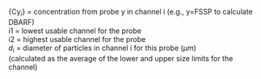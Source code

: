 <p class=box>
\{Cy$_{i}$\} = concentration\sindex[lis]{Cyi@$Cy_{i}$= concentration from hydrometeor probe y in channel i}
from probe y in channel i
\hspace*{0.6cm}(e.g., y=FSSP to calculate DBARF)  
i1 = lowest usable channel for the probe  
i2 = highest usable channel for the probe  
$d_{i}$\sindex[lis]{di@$d_{i}$= diameter of hydrometeor in channel $i$}
= diameter of particles in channel i for this probe ($\mu m$)  
\hspace*{0.6cm}(calculated as the average of the lower and upper
size limits for the channel)  
</p><p class=box2>
\begin{equation}
\mathrm{\{DBARx\}}=\frac{{\textstyle \sum_{i=i1}^{i2}}{\displaystyle {\displaystyle \left\{ \mathrm{Cy}_{i}\right\} d_{i}}}}{\sum_{i=i1}^{i2}\left\{ \mathrm{Cy}_{i}\right\} }
(\#eq:DBARbox)
\end{equation}
</p>  
